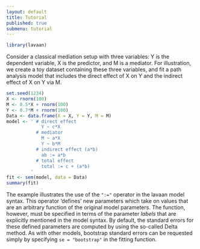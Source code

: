 ```yaml
---
layout: default
title: Tutorial
published: true
submenu: tutorial
---
```


```r
library(lavaan)
```
Consider a classical mediation setup with three variables: Y is the
dependent variable, X is the predictor, and M is a mediator. For
illustration, we create a toy dataset containing these three variables,
and fit a path analysis model that includes the direct effect of X on Y
and the indirect effect of X on Y via M.

```r
set.seed(1234)
X <- rnorm(100)
M <- 0.5*X + rnorm(100)
Y <- 0.7*M + rnorm(100)
Data <- data.frame(X = X, Y = Y, M = M)
model <- ' # direct effect
             Y ~ c*X
           # mediator
             M ~ a*X
             Y ~ b*M
           # indirect effect (a*b)
             ab := a*b
           # total effect
             total := c + (a*b)
         '
fit <- sem(model, data = Data)
summary(fit)
```

The example illustrates the use of the `":="` operator in the lavaan model
syntax. This operator 'defines' new parameters which take on values that are an
arbitrary function of the original model parameters. The function, however,
must be specified in terms of the parameter *labels* that are explicitly
mentioned in the model syntax. By default, the standard errors for these
defined parameters are computed by using the so-called Delta method. As with
other models, bootstrap standard errors can be requested simply by specifying
`se = "bootstrap"` in the fitting function.

